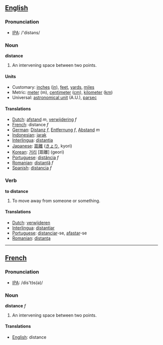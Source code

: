 ==[[English]]==
=== Pronunciation ===
*[[w:IPA|IPA]]: /'distəns/
===Noun===

'''distance'''

#An intervening space between two points.

====Units====

*Customary: [[inch]]es ([[in]]), [[feet]], [[yard]]s, [[mile]]s
*Metric: [[meter]] (m), [[centimeter]] ([[cm]]), [[kilometer]] ([[km]])
*Universal: [[astronomical unit]] (A.U.), [[parsec]]

==== Translations ====
*[[Dutch]]: [[afstand]] ''m'', [[verwijdering]] ''f''
*[[French]]: distance ''f''
*[[German]]: [[Distanz]] ''f'', [[Entfernung]] ''f'', [[Abstand]] ''m''
*[[Indonesian]]: [[jarak]]
*[[Interlingua]]: [[distantia]]
*[[Japanese]]: [[距離]] ([[きょり]], kyori)
*[[Korean]]: [[거리]] [距離] (geori)
*[[Portuguese]]: [[distância]] ''f''
*[[Romanian]]: [[distanţă]] ''f''
*[[Spanish]]: [[distancia]] ''f''

=== Verb ===

'''to distance'''

#To move away from someone or something.

==== Translations ====
*[[Dutch]]: [[verwijderen]]
*[[Interlingua]]: [[distantiar]]
*[[Portuguese]]: [[distanciar]]-se, [[afastar]]-se
*[[Romanian]]: [[distanţa]]
----

==[[French]]==
=== Pronunciation ===
*[[w:IPA|IPA]]: /dis'tɔ̃s(ə)/
===Noun===

'''distance''' ''f''

#An intervening space between two points.

==== Translations ====
*[[English]]: distance